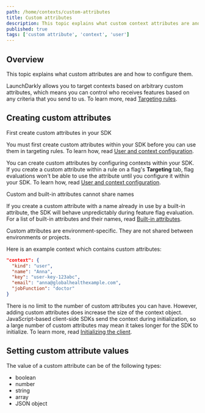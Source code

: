 ```yaml
---
path: /home/contexts/custom-attributes
title: Custom attributes
description: This topic explains what custom context attributes are and how to configure them.
published: true
tags: ['custom attribute', 'context', 'user']
---
```


## Overview

This topic explains what custom attributes are and how to configure them.

LaunchDarkly allows you to target contexts based on arbitrary custom attributes, which means you can control who receives features based on any criteria that you send to us. To learn more, read [Targeting rules](/home/flags/targeting-rules).

## Creating custom attributes

<Callout intent="warning">
<CalloutTitle>First create custom attributes in your SDK</CalloutTitle>
<CalloutDescription>

You must first create custom attributes within your SDK before you can use them in targeting rules. To learn how, read [User and context configuration](/sdk/features/user-context-config).

</CalloutDescription>
</Callout>

You can create custom attributes by configuring contexts within your SDK. If you create a custom attribute within a rule on a flag's <strong>Targeting</strong> tab, flag evaluations won't be able to use the attribute until you configure it within your SDK. To learn how, read [User and context configuration](/sdk/features/user-context-config).

<Callout intent="alert">
<CalloutTitle>Custom and built-in attributes cannot share names</CalloutTitle>
<CalloutDescription>

If you create a custom attribute with a name already in use by a built-in attribute, the SDK will behave unpredictably during feature flag evaluation. For a list of built-in attributes and their names, read [Built-in attributes](/home/contexts/built-in-attributes).

</CalloutDescription>
</Callout>

Custom attributes are environment-specific. They are not shared between environments or projects.

Here is an example context which contains custom attributes:

<CodeSample>
<CSTab label="Context with custom attributes">

```json
"context": {
  "kind": "user",
  "name": "Anna",
  "key": "user-key-123abc",
  "email": "anna@globalhealthexample.com",
  "jobFunction": "doctor"
}
```

</CSTab>
</CodeSample>

There is no limit to the number of custom attributes you can have. However, adding custom attributes does increase the size of the context object. JavaScript-based client-side SDKs send the context during initialization, so a large number of custom attributes may mean it takes longer for the SDK to initialize. To learn more, read [Initializing the client](/sdk/client-side/javascript#initializing-the-client).

## Setting custom attribute values

The value of a custom attribute can be of the following types:

* boolean
* number
* string
* array
* JSON object

